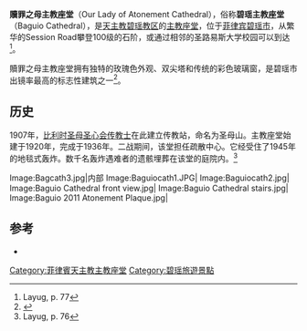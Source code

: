 {{Infobox religious building
| building_name         =贖罪之母主教座堂
| image                 =Baguio Cathedral - side view 2 (Baguio, Benguet)(2018-11-26).jpg
| image_size            =200px
| location              =[[菲律宾|菲律宾]][[碧瑶市|碧瑶市]]
| geo                   ={{coord|16|24|45|N|120|35|54|E|display=inline,title}}
| religious_affiliation =[[天主教|天主教]]
| consecration_year     =1936
| status                =主教座堂
| functional_status     =
| groundbreaking        =1920
| Architectural style   =Romanesque
| year_completed        =1936
}}
'''贖罪之母主教座堂'''（Our Lady of Atonement Cathedral），俗称'''碧瑶主教座堂'''（Baguio Cathedral），是[[天主教碧瑶教区|天主教碧瑶教区]]的[[主教座堂|主教座堂]]，位于[[菲律宾|菲律宾]][[碧瑶市|碧瑶市]]，从繁华的Session Road攀登100级的石阶，或通过相邻的圣路易斯大学校园可以到达<ref>Layug, p. 77</ref>。

贖罪之母主教座堂拥有独特的玫瑰色外观、双尖塔和传统的彩色玻璃窗，是碧瑶市出镜率最高的标志性建筑之一<ref name=cp>{{cite web |title=Baguio Catholic Cathedral |url=http://www.cityofpines.com/catholiccathedral.html |work=Landmarks and Scenic Sites: The City of Baguio |accessdate=2008-04-19 |archiveurl=https://web.archive.org/web/20080411161057/http://www.cityofpines.com/catholiccathedral.html |archivedate=2008-04-11 |deadurl=yes }}</ref>。

==历史==
1907年，[[比利时|比利时]][[圣母圣心会|圣母圣心会]][[传教士|传教士]]在此建立传教站，命名为圣母山。主教座堂始建于1920年，完成于1936年。二战期间，该堂担任疏散中心。它经受住了1945年的地毯式轰炸。数千名轰炸遇难者的遗骸埋葬在该堂的庭院内。<ref name=lay76>Layug, p. 76</ref>

<gallery>
Image:Bagcath3.jpg|内部
Image:Baguiocath1.JPG|
Image:Baguiocath2.jpg|
Image:Baguio Cathedral front view.jpg|
Image:Baguio Cathedral stairs.jpg|
Image:Baguio 2011 Atonement Plaque.jpg|
</gallery>

==参考==
{{reflist}}
*{{cite book |last= Layug |first=Benjamin Locsin |title=A Tourist Guide to Notable Philippine Churches |year= 2007|publisher=New Day Publishers |location=Pasig City, Philippines |isbn= 971-8521-10-0|pages= 76–77}}

[[Category:菲律賓天主教主教座堂|Category:菲律賓天主教主教座堂]]
[[Category:碧瑶旅遊景點|Category:碧瑶旅遊景點]]
